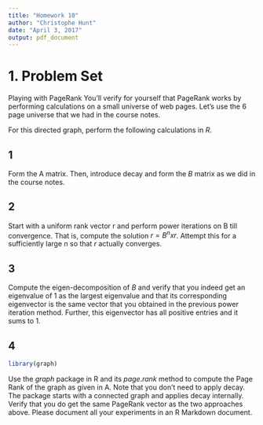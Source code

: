 ```yaml
---
title: "Homework 10"
author: "Christophe Hunt"
date: "April 3, 2017"
output: pdf_document
---
```


# 1. Problem Set

Playing with PageRank You'll verify for yourself that PageRank works by performing calculations on a small universe of web pages. Let's use the 6 page universe that we had in the course notes.

For this directed graph, perform the following calculations in $R$.

## 1 
Form the A matrix. Then, introduce decay and form the $B$ matrix as we did in the course notes.

## 2 
Start with a uniform rank vector r and perform power iterations on B till convergence. That is, compute the solution $r = B^n x r$. Attempt this for a sufficiently large $n$ so that $r$ actually converges.

## 3 
Compute the eigen-decomposition of $B$ and verify that you indeed get an eigenvalue of 1 as the largest eigenvalue and that its corresponding eigenvector is the same vector that you obtained in the previous power iteration method. Further, this eigenvector has all positive entries and it sums to 1.

## 4

```r
library(graph)
```

Use the $graph$ package in R and its $page.rank$ method to compute the Page Rank of the graph as given in A. Note that you don't need to apply decay. The package starts with a connected graph and applies decay internally. Verify that you do get the same PageRank vector as the two approaches above. Please document all your experiments in an R Markdown document.
